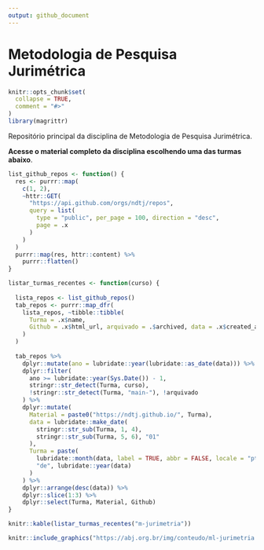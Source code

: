 ```yaml
---
output: github_document
---
```


# Metodologia de Pesquisa Jurimétrica

<!-- README.md is generated from README.Rmd. Please edit that file -->

```r
knitr::opts_chunk$set(
  collapse = TRUE,
  comment = "#>"
)
library(magrittr)
```

Repositório principal da disciplina de Metodologia de Pesquisa Jurimétrica.

**Acesse o material completo da disciplina escolhendo uma das turmas abaixo**.

```r
list_github_repos <- function() {
  res <- purrr::map(
    c(1, 2), 
    ~httr::GET(
      "https://api.github.com/orgs/ndtj/repos",
      query = list(
        type = "public", per_page = 100, direction = "desc", 
        page = .x
      )
    )
  )
  purrr::map(res, httr::content) %>% 
    purrr::flatten()
}

listar_turmas_recentes <- function(curso) {
  
  lista_repos <- list_github_repos()
  tab_repos <- purrr::map_dfr(
    lista_repos, ~tibble::tibble(
      Turma = .x$name, 
      Github = .x$html_url, arquivado = .$archived, data = .x$created_at
    )
  )
  
  tab_repos %>% 
    dplyr::mutate(ano = lubridate::year(lubridate::as_date(data))) %>% 
    dplyr::filter(
      ano >= lubridate::year(Sys.Date()) - 1, 
      stringr::str_detect(Turma, curso), 
      !stringr::str_detect(Turma, "main-"), !arquivado
    ) %>% 
    dplyr::mutate(
      Material = paste0("https://ndtj.github.io/", Turma), 
      data = lubridate::make_date(
        stringr::str_sub(Turma, 1, 4), 
        stringr::str_sub(Turma, 5, 6), "01"
      ), 
      Turma = paste(
        lubridate::month(data, label = TRUE, abbr = FALSE, locale = "pt_BR.UTF-8"),
        "de", lubridate::year(data)
      )
    ) %>% 
    dplyr::arrange(desc(data)) %>% 
    dplyr::slice(1:3) %>% 
    dplyr::select(Turma, Material, Github)
}

knitr::kable(listar_turmas_recentes("m-jurimetria"))
```

```r
knitr::include_graphics("https://abj.org.br/img/conteudo/ml-jurimetria.png")
```
